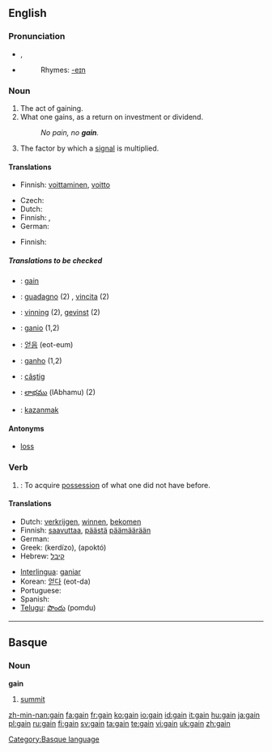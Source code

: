 ==English==

===Pronunciation===
*{{IPA|/geɪn/}}, {{SAMPA|/geIn/}}
*{{audio|en-us-gain.ogg|Audio (US)}}
*:Rhymes: [[Rhymes:English:-eɪn|-eɪn]]

===Noun===
{{en-noun}}

# The act of gaining.
# What one gains, as a return on investment or dividend.
#:''No pain, no '''gain'''.''
# {{electronics}} The factor by which a [[signal]] is multiplied.

====Translations====
{{trans-top|act of gaining}}
* Finnish: [[voittaminen]], [[voitto]]
{{trans-bottom}}

{{trans-top|what one gains (profit)}}
* Czech: {{t-|cs|zisk|m}}
* Dutch: {{t+|nl|winst|f}}
* Finnish: {{t+|fi|voitto}}, {{t+|fi|hyöty}}
* German: {{t+|de|Gewinn|m}}
{{trans-mid}}
{{trans-bottom}}

{{trans-top|factor by which signal is multiplied}}
* Finnish: {{t-|fi|vahvistus}}
{{trans-bottom}}

=====Translations to be checked=====
{{checktrans-top}}
<!--added {{ttbc}}s here.-->
*{{ttbc|French}}: [[gain]] {{m}}
*{{ttbc|Italian}}: [[guadagno]] (2) {{m}}, [[vincita]] {{f}} (2)
*{{ttbc|Norwegian}}: [[vinning]] {{m}} (2), [[gevinst]] {{m}} (2)
*{{ttbc|Interlingua}}: [[ganio]] (1,2)
*{{ttbc|Korean}}: [[얻음]] (eot-eum)
*{{ttbc|Portuguese}}: [[ganho]] {{m}} (1,2)
*{{ttbc|Romanian}}: [[câştig]] {{n}}
*{{ttbc|Telugu}}: [[లాభము]] (lAbhamu) (2)
*{{ttbc|Turkish}}: [[kazanmak]]
{{checktrans-bottom}}

====Antonyms====
*[[loss]]

===Verb===
{{en-verb}}

# {{transitive}}: To acquire [[possession]] of what one did not have before.

====Translations====
{{trans-top| acquire }}
* Dutch: [[verkrijgen]], [[winnen]], [[bekomen]]
* Finnish: [[saavuttaa]], [[päästä]] [[päämäärä]]än
* German: {{t+|de|gewinnen}}
* Greek: {{t|el|κερδίζω|sc=Grek}} (kerdízo), {{t|el|αποκτώ|sc=Grek}} (apoktó)
* Hebrew: [[קיבל]]
{{trans-mid}}
* [[Interlingua]]: [[ganiar]]
* Korean: [[얻다]] (eot-da)
* Portuguese: {{t+|pt|ganhar}}
* Spanish: {{t-|es|ganar}}
* [[Telugu]]: [[పొందు]] (pomdu)
{{trans-bottom}}

----

==Basque==

===Noun===
'''gain'''

# [[summit]]

[[Category:Basque language]]

[[zh-min-nan:gain]]
[[fa:gain]]
[[fr:gain]]
[[ko:gain]]
[[io:gain]]
[[id:gain]]
[[it:gain]]
[[hu:gain]]
[[ja:gain]]
[[pl:gain]]
[[ru:gain]]
[[fi:gain]]
[[sv:gain]]
[[ta:gain]]
[[te:gain]]
[[vi:gain]]
[[uk:gain]]
[[zh:gain]]